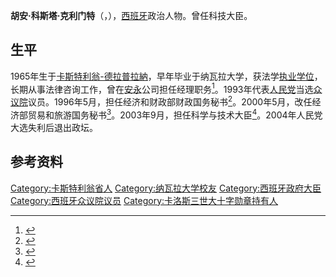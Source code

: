 {{西班牙语姓名|科斯塔|克利门特}}
{{Infobox officeholder
| name = 胡安·科斯塔
| native_name = Juan Costa
| image = Juan Costa 2007 (cropped).jpg
| caption = 2007年
| office = 西班牙科学与技术大臣
| term_start =2003年9月4日
| term_end = 2004年4月18日
| primeminister = [[何塞·玛丽亚·阿斯纳尔|何塞·玛丽亚·阿斯纳尔]]
| predecessor = [[何塞普·皮克|何塞普·皮克]]
| successor = 
| birth_date = {{Birth date and age|1965|4|10|df=y}}
| birth_place = [[西班牙|西班牙]][[卡斯特利翁-德拉普拉納|卡斯特利翁-德拉普拉納]]
| death_date = 
| death_place = 
| nationality = [[西班牙|西班牙]]
| party = [[人民党_(西班牙)|人民党]]
| alma_mater = [[纳瓦拉大学|纳瓦拉大学]]
| occupation = [[政治人物|政治人物]]
| profession = 
}}
'''胡安·科斯塔·克利门特'''（{{lang-es|Juan Costa Climent}}，{{bd|1965年|4月10日|catIdx=Costa}}），[[西班牙|西班牙]]政治人物。曾任科技大臣。
==生平==
1965年生于[[卡斯特利翁-德拉普拉納|卡斯特利翁-德拉普拉納]]，早年毕业于纳瓦拉大学，获法学[[执业学位|执业学位]]，长期从事法律咨询工作，曾在[[安永|安永]]公司担任经理职务<ref>{{cite web |title=Juan Costa Climent |url=https://elpais.com/diario/1996/05/08/espana/831506408_850215.html |publisher=[[国家报|El País]] |language=es |date=1996-05-08 |access-date=2020-11-19 |archive-date=2019-05-14 |archive-url=https://web.archive.org/web/20190514083504/https://elpais.com/diario/1996/05/08/espana/831506408_850215.html |dead-url=no }}</ref>。1993年代表[[人民党_(西班牙)|人民党]]当选[[众议院_(西班牙)|众议院]]议员。1996年5月，担任经济和财政部财政国务秘书<ref>{{cite journal |title=Real Decreto 778/1996, de 7 de mayo, por el que se nombra a don Juan Costa Climent Secretario de Estado de Hacienda |journal=[[Boletín_Oficial_del_Estado|Boletín Oficial del Estado]] |date=1996-05-08 |issue=112 |pages=15947-15948 |language=es}}</ref>。2000年5月，改任经济部贸易和旅游国务秘书<ref>{{cite journal |title=Real Decreto 675/2000, de 5 de mayo, por el que se nombra a don Juan Costa Climent Secretario de Estado de Comercio y Turismo |journal=Boletín Oficial del Estado |date=2000-05-06 |issue=109 |page=17180 |language=es}}</ref>。2003年9月，担任科学与技术大臣<ref>{{cite journal |title=Real Decreto 1122/2003, de 3 de septiembre, por el que se nombra Ministro de Ciencia y Tecnología a don Juan Costa Climent |journal=Boletín Oficial del Estado |date=2003-09-04 |issue=212 |page=33334 |language=es}}</ref>。2004年人民党大选失利后退出政坛。
==参考资料==
{{reflist}}
{{第二次阿斯纳尔内阁}}
{{Authority control}}
{{DEFAULTSORT:Costa, Juan}}
[[Category:卡斯特利翁省人|Category:卡斯特利翁省人]]
[[Category:纳瓦拉大学校友|Category:纳瓦拉大学校友]]
[[Category:西班牙政府大臣|Category:西班牙政府大臣]]
[[Category:西班牙众议院议员|Category:西班牙众议院议员]]
[[Category:卡洛斯三世大十字勋章持有人|Category:卡洛斯三世大十字勋章持有人]]